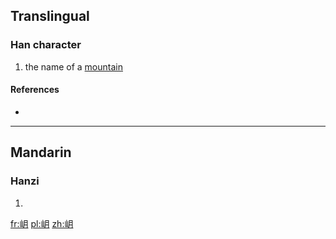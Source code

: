 ==Translingual==

===Han character===
{{Han char|rn=46|rad=山|as=04|sn=7|four=|canj=山月 (UB)}}

#the name of a [[mountain]]

====References====
* {{Han ref|kx=0308.010|dkj=07911|hdz=10764.060|uh=5C84|ud=23684}}

----

==Mandarin==

===Hanzi===
{{cmn-hanzi|pin=[[gāng]] ([[gang1]]), [[yuè]] ([[yue4]])|wg=kang<sup>1</sup>, yüeh<sup>4</sup>}}

# {{defn|lang=cmn|sort=山04}}

[[fr:岄]]
[[pl:岄]]
[[zh:岄]]